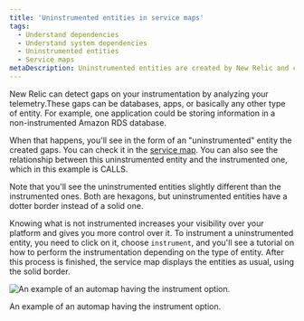 ```yaml
---
title: 'Uninstrumented entities in service maps'
tags:
  - Understand dependencies
  - Understand system dependencies
  - Uninstrumented entities
  - Service maps
metaDescription: Uninstrumented entities are created by New Relic and can be easily instrumented by the customer
---
```


New Relic can detect gaps on your instrumentation by analyzing your telemetry.These gaps can be databases, apps, or basically any other type of entity. For example, one application could be storing information in a non-instrumented Amazon RDS database.

When that happens, you'll see in the form of an "uninstrumented" entity the created gaps. You can check it in the [service map](/docs/new-relic-solutions/new-relic-one/ui-data/service-maps/introduction-service-maps). You can also see the relationship between this uninstrumented entity and the instrumented one, which in this example is CALLS.

<Callout variant="tip">
  Note that you'll see the uninstrumented entities slightly different than the instrumented ones. Both are hexagons, but uninstrumented entities have a dotter border instead of a solid one.
</Callout>

Knowing what is not instrumented increases your visibility over your platform and gives you more control over it. To instrument a uninstrumented entity, you need to click on it, choose `instrument`, and you'll see a tutorial on how to perform the instrumentation depending on the type of entity. After this process is finished, the service map displays the entities as usual, using the solid border.

<img
  title="uninstrumented entity service map.png"
  alt="An example of an automap having the instrument option."
  src={ServiceMapUninstrumentedEntity}
/>
<figcaption>
An example of an automap having the instrument option. 
</figcaption>
